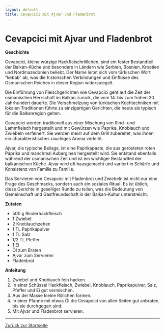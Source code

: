 ```yaml
---
layout: default
title: Cevapcici mit Ajvar und Fladenbrot
---
```


# Cevapcici mit Ajvar und Fladenbrot

**Geschichte**

Cevapcici, kleine würzige Hackfleischröllchen, sind ein fester Bestandteil der Balkan-Küche und besonders in Ländern wie Serbien, Bosnien, Kroatien und Nordmazedonien beliebt. Der Name leitet sich vom türkischen Wort "kebab" ab, was die historischen Verbindungen und Einflüsse des Osmanischen Reiches in dieser Region widerspiegelt.

Die Einführung von Fleischgerichten wie Cevapcici geht auf die Zeit der osmanischen Herrschaft im Balkan zurück, die vom 14. bis zum frühen 20. Jahrhundert dauerte. Die Verschmelzung von türkischen Kochtechniken mit lokalen Traditionen führte zu einzigartigen Gerichten, die heute als typisch für die Balkanregion gelten.

Cevapcici werden traditionell aus einer Mischung von Rind- und Lammfleisch hergestellt und mit Gewürzen wie Paprika, Knoblauch und Zwiebeln verfeinert. Sie werden meist auf dem Grill zubereitet, was ihnen ein charakteristisches rauchiges Aroma verleiht.

Ajvar, die typische Beilage, ist eine Paprikapaste, die aus gerösteten roten Paprika und manchmal Auberginen hergestellt wird. Sie entstand ebenfalls während der osmanischen Zeit und ist ein wichtiger Bestandteil der balkanischen Küche. Ajvar wird oft hausgemacht und variiert in Schärfe und Konsistenz von Familie zu Familie.

Das Servieren von Cevapcici mit Fladenbrot und Zwiebeln ist nicht nur eine Frage des Geschmacks, sondern auch ein soziales Ritual. Es ist üblich, diese Gerichte in geselliger Runde zu teilen, was die Bedeutung von Gemeinschaft und Gastfreundschaft in der Balkan-Kultur unterstreicht.

**Zutaten**

- 500 g Rinderhackfleisch
- 1 Zwiebel
- 2 Knoblauchzehen
- 1 TL Paprikapulver
- 1 TL Salz
- 1/2 TL Pfeffer
- 1 Ei
- Öl zum Braten
- Ajvar zum Servieren
- Fladenbrot

**Anleitung**

1. Zwiebel und Knoblauch fein hacken.
2. In einer Schüssel Hackfleisch, Zwiebel, Knoblauch, Paprikapulver, Salz, Pfeffer und Ei gut vermischen.
3. Aus der Masse kleine Röllchen formen.
4. In einer Pfanne mit etwas Öl die Cevapcici von allen Seiten gut anbraten, bis sie durchgegart sind.
5. Mit Ajvar und Fladenbrot servieren.

---

[Zurück zur Startseite](index.md)
